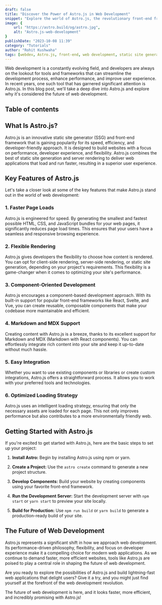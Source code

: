 ```yaml
---
draft: false
title: "Discover the Power of Astro.js in Web Development"
snippet: "Explore the world of Astro.js, the revolutionary front-end framework. Learn how Astro.js enhances web development with its speed, flexibility, and performance-driven approach. Dive into the future of web development with this comprehensive guide."
image: {
    url: "https://astro.build/og/astro.jpg",
    alt: "Astro.js-web-development"
}
publishDate: "2023-10-08 11:39"
category: "Tutorials"
author: "Rohit Kushwaha"
tags: [webdev, Astro.js, front-end, web development, static site generator, front-end framework, developer tools, performance optimization]
---
```




Web development is a constantly evolving field, and developers are always on the lookout for tools and frameworks that can streamline the development process, enhance performance, and improve user experience. In recent years, one such tool that has garnered significant attention is Astro.js. In this blog post, we'll take a deep dive into Astro.js and explore why it's considered the future of web development.

## Table of contents

## What Is Astro.js?

Astro.js is an innovative static site generator (SSG) and front-end framework that is gaining popularity for its speed, efficiency, and developer-friendly approach. It is designed to build websites with a focus on performance, developer experience, and flexibility. Astro.js combines the best of static site generation and server rendering to deliver web applications that load and run faster, resulting in a superior user experience.

## Key Features of Astro.js

Let's take a closer look at some of the key features that make Astro.js stand out in the world of web development:

### 1. Faster Page Loads

Astro.js is engineered for speed. By generating the smallest and fastest possible HTML, CSS, and JavaScript bundles for your web pages, it significantly reduces page load times. This ensures that your users have a seamless and responsive browsing experience.

### 2. Flexible Rendering

Astro.js gives developers the flexibility to choose how content is rendered. You can opt for client-side rendering, server-side rendering, or static site generation, depending on your project's requirements. This flexibility is a game-changer when it comes to optimizing your site's performance.

### 3. Component-Oriented Development

Astro.js encourages a component-based development approach. With its built-in support for popular front-end frameworks like React, Svelte, and Vue, you can create reusable, composable components that make your codebase more maintainable and efficient.

### 4. Markdown and MDX Support

Creating content with Astro.js is a breeze, thanks to its excellent support for Markdown and MDX (Markdown with React components). You can effortlessly integrate rich content into your site and keep it up-to-date without much hassle.

### 5. Easy Integration

Whether you want to use existing components or libraries or create custom integrations, Astro.js offers a straightforward process. It allows you to work with your preferred tools and technologies.

### 6. Optimized Loading Strategy

Astro.js uses an intelligent loading strategy, ensuring that only the necessary assets are loaded for each page. This not only improves performance but also contributes to a more environmentally friendly web.

## Getting Started with Astro.js

If you're excited to get started with Astro.js, here are the basic steps to set up your project:

1. **Install Astro:** Begin by installing Astro.js using npm or yarn.

2. **Create a Project:** Use the `astro create` command to generate a new project structure.

3. **Develop Components:** Build your website by creating components using your favorite front-end framework.

4. **Run the Development Server:** Start the development server with `npm start` or `yarn start` to preview your site locally.

5. **Build for Production:** Use `npm run build` or `yarn build` to generate a production-ready build of your site.

## The Future of Web Development

Astro.js represents a significant shift in how we approach web development. Its performance-driven philosophy, flexibility, and focus on developer experience make it a compelling choice for modern web applications. As we continue to demand faster, more efficient websites, tools like Astro.js are poised to play a central role in shaping the future of web development.

Are you ready to explore the possibilities of Astro.js and build lightning-fast web applications that delight users? Give it a try, and you might just find yourself at the forefront of the web development revolution.

The future of web development is here, and it looks faster, more efficient, and incredibly promising with Astro.js!